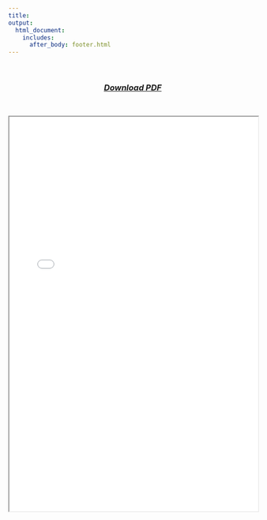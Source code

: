 ```yaml
---
title:
output: 
  html_document:
    includes:
      after_body: footer.html
---
```


<p>&nbsp;</p>

<center> 
### ***[Download PDF](cv_f_valentini_eng.pdf) *** 
</center>

<p>&nbsp;</p>

<html>
  <body>
    <iframe src="cv_f_valentini_eng.pdf" width="100%" height="800px">
    </iframe>
  </body>
</html>